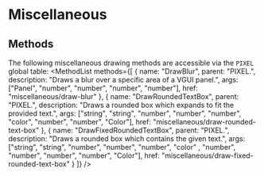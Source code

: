 
# Miscellaneous
## Methods
The following miscellaneous drawing methods are accessible via the `PIXEL` global table:
<MethodList methods={[
	{
		name: "DrawBlur",
		parent: "PIXEL.",
		description: "Draws a blur over a specific area of a VGUI panel.",
		args: ["Panel", "number", "number", "number", "number"],
		href: "miscellaneous/draw-blur"
	},
	{
		name: "DrawRoundedTextBox",
		parent: "PIXEL.",
		description: "Draws a rounded box which expands to fit the provided text.",
		args: ["string", "string", "number", "number", "number", "color", "number", "number", "Color"],
		href: "miscellaneous/draw-rounded-text-box"
	},
	{
		name: "DrawFixedRoundedTextBox",
		parent: "PIXEL.",
		description: "Draws a rounded box which contains the given text.",
		args: ["string", "string", "number", "number", "number", "color" , "number", "number", "number", "number", "Color"],
		href: "miscellaneous/draw-fixed-rounded-text-box"
	}
]} />
